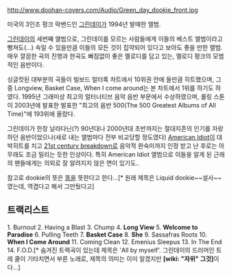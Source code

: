 http://www.doohan-covers.com/Audio/Green_day_dookie_front.jpg

미국의 3인조 펑크 락밴드인 [[그린데이]]가 1994년 발매한 앨범.

[[그린데이]]의 세번째 앨범으로, 그린데이를 모르는 사람들에게 이들의 베스트 앨범이라고 뻥쳐도(...) 속일 수 있을만큼 이들의 모든 것이 집약되어 있다고 보아도 좋을 만한 앨범. 매우 깔끔한 곡의 진행과 한곡도 빠짐없이 좋은 멜로디를 담고 있는, 멜로디 펑크의 모범적인 음반이다.

싱글컷된 대부분의 곡들이  빌보드 얼터록 차트에서 10위권 안에 들만큼 히트했으며, 그중 Longview, Basket Case, When I come around는 본 차트에서 1위를 하기도 하였다. 1995년 그래미상 최고의 얼터너티브 음악 음반 부문에서 수상하였으며, 롤링 스톤이 2003년에 발표한 발표한 "최고의 음반 500(The 500 Greatest Albums of All Time)"에 193위에 올랐다.

그린데이가 한창 날라다닌(?) 90년대나 2000년대 초반까지는 절대지존의 인기를 자랑하던 음반이었으나(새로 내는 앨범마다 전부 비교당할 정도였다) [[American Idiot]]이 대박히트를 치고 [[21st century breakdown]]로 음악적 완숙미까지 인정 받고 난 후로는 아무래도 조금 밀리는 듯한 인상이다. 특히 American Idiot 앨범으로 이들을 알게 된 근래의 팬들에게는 의외로 잘 알려지지 않은 면이 있기도..

참고로 dookie의 뜻은 [[똥]]을 뜻한다고 한다...[* 원래 제목은 Liquid dookie~~설사~~ 였는데, 역겹다고 해서 그만뒀다고]

== 트랙리스트 ==


1. Burnout
2. Having a Blast
3. Chump
4. '''Long View'''
5. '''Welcome to Paradise'''
6. Pulling Teeth
7. '''Basket Case'''
8. '''She'''
9. Sassafras Roots
10. '''When I Come Around'''
11. Coming Clean
12. Emenius Sleepus
13. In The End
14. F.O.D.[* 숨겨진 트랙곡이 있는데 제목은 'All by myself'. 그린데이의 드러머인 트레 쿨이 기타치면서 부른 노래로, 제목의 의미는 이미 알겠지만 '''[wiki: "자위" 그것]'''이다...]



